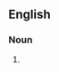 ==English==

===Noun===
{{head|en|noun plural form|head=[[paragraph]] [[mark]]s}}

# {{plural of|paragraph mark|lang=en}}